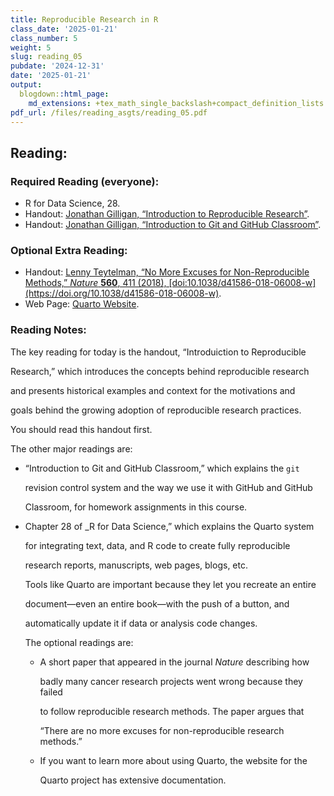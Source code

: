 ---
title: Reproducible Research in R
class_date: '2025-01-21'
class_number: 5
weight: 5
slug: reading_05
pubdate: '2024-12-31'
date: '2025-01-21'
output:
  blogdown::html_page:
    md_extensions: +tex_math_single_backslash+compact_definition_lists
pdf_url: /files/reading_asgts/reading_05.pdf
---
## Reading:

### Required Reading (everyone):

* R for Data Science, 28.
* Handout: [Jonathan Gilligan, "Introduction to Reproducible Research"](/downloads/reproducible-research/index.html){target="_blank"}.
* Handout: [Jonathan Gilligan, "Introduction to Git and GitHub Classroom"](/downloads/intro-git/index.html){target="_blank"}.

### Optional Extra Reading:

* Handout: [Lenny Teytelman, "No More Excuses for Non-Reproducible Methods," _Nature_ **560**, 411 (2018), [doi:10.1038/d41586-018-06008-w](https://doi.org/10.1038/d41586-018-06008-w)](/downloads/no-more-excuses/index.html){target="_blank"}.
* Web Page: [Quarto Website](https://quarto.org/){target="_blank"}.

### Reading Notes:

The key reading for today is the handout, "Introduiction to Reproducible 
Research," which introduces the concepts behind reproducible research
and presents historical examples and context for the motivations and
goals behind the growing adoption of reproducible research practices.

You should read this handout first.

The other major readings are:

* "Introduction to Git and GitHub Classroom," which explains the `git` 
  revision control system and the way we use it with GitHub and GitHub 
  Classroom, for homework assignments in this course.
* Chapter 28 of _R for Data Science," which explains the Quarto system
  for integrating text, data, and R code to create fully reproducible 
  research reports, manuscripts, web pages, blogs, etc.
  
  Tools like Quarto are important because they let you recreate an entire
  document---even an entire book---with the push of a button, and
  automatically update it if data or analysis code changes.
  
  The optional readings are:
  
  * A short paper that appeared in the journal _Nature_ describing how 
    badly many cancer research projects went wrong because they failed 
    to follow reproducible research methods. The paper argues that
    "There are no more excuses for non-reproducible research methods."
  * If you want to learn more about using Quarto, the website for the
    Quarto project has extensive documentation.
